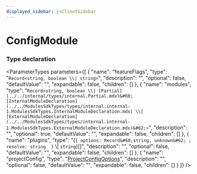 ```yaml
---
displayed_sidebar: jsClientSidebar
---
```



# ConfigModule

### Type declaration

<ParameterTypes parameters={[
  {
    "name": "featureFlags",
    "type": "`Record<string, boolean \\| string>`",
    "description": "",
    "optional": false,
    "defaultValue": "",
    "expandable": false,
    "children": []
  },
  {
    "name": "modules",
    "type": "`Record<string, boolean \\| [Partial](../../internal/types/internal.Partial.mdx)&#60;[InternalModuleDeclaration](../../ModulesSdkTypes/types/internal.internal-1.ModulesSdkTypes.InternalModuleDeclaration.mdx) \\| [ExternalModuleDeclaration](../../ModulesSdkTypes/types/internal.internal-1.ModulesSdkTypes.ExternalModuleDeclaration.mdx)&#62;>`",
    "description": "",
    "optional": true,
    "defaultValue": "",
    "expandable": false,
    "children": []
  },
  {
    "name": "plugins",
    "type": "(``{ options: Record&#60;string, unknown&#62; ; resolve: string  }`` \\| `string`)[]",
    "description": "",
    "optional": false,
    "defaultValue": "",
    "expandable": false,
    "children": []
  },
  {
    "name": "projectConfig",
    "type": "[ProjectConfigOptions](internal.internal-1.CommonTypes.ProjectConfigOptions.mdx)",
    "description": "",
    "optional": false,
    "defaultValue": "",
    "expandable": false,
    "children": []
  }
]} />
